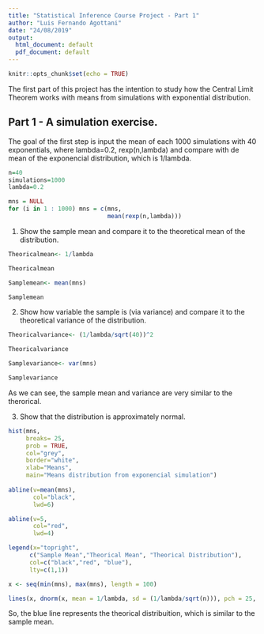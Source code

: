 ---
title: "Statistical Inference Course Project - Part 1"
author: "Luis Fernando Agottani"
date: "24/08/2019"
output:
  html_document: default
  pdf_document: default
---

```{r setup, include=FALSE}
knitr::opts_chunk$set(echo = TRUE)
```

The first part of this project has the intention to study how the Central Limit Theorem works with means from simulations with exponential distribution.

## Part 1 - A simulation exercise.

 The goal of the first step is input the mean of each 1000 simulations with 40 exponentials, where lambda=0.2, rexp(n,lambda) and compare with de mean of the exponencial distribution, which is 1/lambda. 

```{r rexp, echo=TRUE}
n=40
simulations=1000
lambda=0.2

mns = NULL
for (i in 1 : 1000) mns = c(mns,
                            mean(rexp(n,lambda)))

```

1. Show the sample mean and compare it to the theoretical mean of the distribution.

```{r Theorical mean, echo=TRUE}
Theoricalmean<- 1/lambda

Theoricalmean

Samplemean<- mean(mns)

Samplemean
```

2. Show how variable the sample is (via variance) and compare it to the theoretical variance of the distribution.

```{r Theorical variance, echo=TRUE}
Theoricalvariance<- (1/lambda/sqrt(40))^2

Theoricalvariance

Samplevariance<- var(mns)

Samplevariance
```

As we can see, the sample mean and variance are very similar to the therorical. 

3. Show that the distribution is approximately normal.

```{r plotNORMAL, echo=TRUE}
hist(mns, 
     breaks= 25,
     prob = TRUE,
     col="grey", 
     border="white", 
     xlab="Means", 
     main="Means distribution from exponencial simulation")
  
abline(v=mean(mns), 
       col="black",
       lwd=6)

abline(v=5, 
       col="red",
       lwd=4)

legend(x="topright",
      c("Sample Mean","Theorical Mean", "Theorical Distribution"),
      col=c("black","red", "blue"),
      lty=c(1,1))

x <- seq(min(mns), max(mns), length = 100)

lines(x, dnorm(x, mean = 1/lambda, sd = (1/lambda/sqrt(n))), pch = 25, col = "blue")
```

So, the blue line represents the theorical distribuition, which is similar to the sample mean.